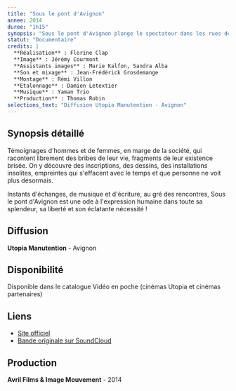```yaml
---
title: "Sous le pont d'Avignon"
annee: 2014
duree: "1h15"
synopsis: "Sous le pont d'Avignon plonge le spectateur dans les rues de l'ancienne cité papale, dans une déambulation libre, au rythme des saisons et du vent."
statut: "Documentaire"
credits: |
  **Réalisation** : Florine Clap
  **Image** : Jérémy Courmont
  **Assistants images** : Marie Kalfon, Sandra Alba
  **Son et mixage** : Jean-Frédérick Grosdemange
  **Montage** : Rémi Villon
  **Etalonnage** : Damien Letextier
  **Musique** : Yaman Trio
  **Production** : Thomas Robin
selections_text: "Diffusion Utopia Manutention - Avignon"
---
```


## Synopsis détaillé

Témoignages d'hommes et de femmes, en marge de la société, qui racontent librement des bribes de leur vie, fragments de leur existence brisée. On y découvre des inscriptions, des dessins, des installations insolites, empreintes qui s'effacent avec le temps et que personne ne voit plus désormais.

Instants d'échanges, de musique et d'écriture, au gré des rencontres, Sous le pont d'Avignon est une ode à l'expression humaine dans toute sa splendeur, sa liberté et son éclatante nécessité !

## Diffusion

**Utopia Manutention** - Avignon

## Disponibilité

Disponible dans le catalogue Vidéo en poche (cinémas Utopia et cinémas partenaires)

## Liens

- [Site officiel](http://www.souslepontdavignon.com)
- [Bande originale sur SoundCloud](https://soundcloud.com/sous-le-pont-yaman)

## Production

**Avril Films & Image Mouvement** - 2014